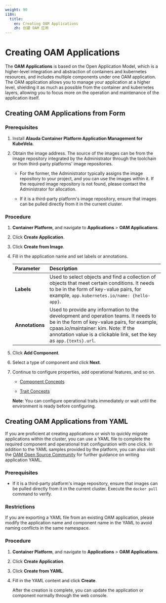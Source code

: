 ```yaml
---
weight: 90
i18n:
  title:
    en: Creating OAM Applications
    zh: 创建 OAM 应用
---
```


# Creating OAM Applications

The **OAM Applications** is based on the Open Application Model, which is a higher-level integration and abstraction of containers and kubernetes resources, and includes multiple components under one OAM application. The OAM application allows you to manage your application at a higher level, shielding it as much as possible from the container and kubernetes layers, allowing you to focus more on the operation and maintenance of the application itself.

## Creating OAM Applications from Form

### Prerequisites
1. Install **Alauda Container Platform Application Management for KubeVela**.
2. Obtain the image address. The source of the images can be from the image repository integrated by the Administrator through the toolchain or from third-party platforms' image repositories.

   - For the former, the Administrator typically assigns the image repository to your project, and you can use the images within it. If the required image repository is not found, please contact the Administrator for allocation.

   - If it is a third-party platform's image repository, ensure that images can be pulled directly from it in the current cluster.


### Procedure

1. **Container Platform**, and navigate to **Applications** > **OAM Applications**.

2. Click **Create Application**.

3. Click **Create from Image**.

4. Fill in the application name and set labels or annotations.


   | **Parameter** | **Description** |
   |:--------------------------|:--------------------------|
   | **Labels**  | Used to select objects and find a collection of objects that meet certain conditions. It needs to be in the form of key-value pairs, for example, `app.kubernetes.io/name: {hello-app}`. |
   | **Annotations** | Used to provide any information to the development and operation teams. It needs to be in the form of key-value pairs, for example, cpaas.io/maintainer: kim. Note: If the annotation value is a clickable link, set the key as `app.{texts}.url`. |

6. Click **Add Component**.

7. Select a type of component and click **Next**.

8. Continue to configure properties, add operational features, and so on.

   - [Component Concepts](../../oam_applications/concepts/component.mdx)
 
   - [Trait Concepts](../../oam_applications/concepts/trait.mdx)

   **Note**: You can configure operational traits immediately or wait until the environment is ready before configuring.

## Creating OAM Applications from YAML

If you are proficient at creating applications or wish to quickly migrate applications within the cluster, you can use a YAML file to complete the required component and operational trait configuration with one click. In addition to the YAML samples provided by the platform, you can also visit the [OAM Open Source Community](https://github.com/oam-dev/spec/blob/master/7.application.md) for further guidance on writing application YAML.

### Prerequisites

- If it is a third-party platform's image repository, ensure that images can be pulled directly from it in the current cluster.
Execute the `docker pull` command to verify.

### Restrictions

If you are exporting a YAML file from an existing OAM application, please modify the application name and component name in the YAML to avoid naming conflicts in the same namespace.

### Procedure

1. **Container Platform**, and navigate to **Applications** > **OAM Applications**.

2. Click **Create Application**.

3. Click **Create from YAML**.

4. Fill in the YAML content and click **Create**.

   After the creation is complete, you can update the application or component normally through the web console.
